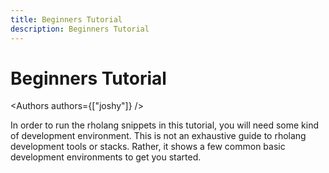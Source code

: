 ```yaml
---
title: Beginners Tutorial
description: Beginners Tutorial
---
```



# Beginners Tutorial

<Authors authors={["joshy"]} />

In order to run the rholang snippets in this tutorial, you will need some kind of development environment. This is not an exhaustive guide to rholang development tools or stacks. Rather, it shows a few common basic development environments to get you started.
